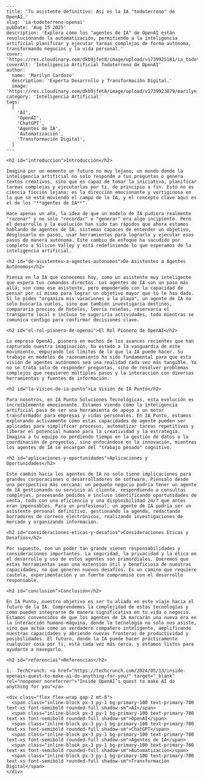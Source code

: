 ```
---
title: 'Tu asistente definitivo: Así es la IA "todoterreno" de OpenAI.'
slug: 'ia-todoterreno-openai'
pubDate: 'Aug 15 2025'
description: 'Explora cómo los "agentes de IA" de OpenAI están revolucionando la automatización, permitiendo a la inteligencia artificial planificar y ejecutar tareas complejas de forma autónoma, transformando negocios y la vida personal.'
cover: 'https://res.cloudinary.com/dkb9jfet8/image/upload/v1739925181/ia_todoterreno_openai_cover.jpg'
coverAlt: 'Inteligencia Artificial Todoterreno de OpenAI'
author:
  name: 'Marilyn Cardozo'
  description: 'Experta Desarrollo y Transformación Digital.'
  image: 'https://res.cloudinary.com/dkb9jfet8/image/upload/v1739923879/marilyn_s2mi4a.png'
category: 'Inteligencia Artificial'
tags:
  [
    'AI',
    'OpenAI',
    'ChatGPT',
    'Agentes de IA',
    'Automatización',
    'Transformación Digital',
  ]
---

<h2 id="introduccion">Introducción</h2>

Imagina por un momento un futuro no muy lejano, un mundo donde la inteligencia artificial no solo responde a tus preguntas o genera textos creativos, sino que es capaz de tomar la iniciativa, planificar tareas complejas y ejecutarlas por ti, de principio a fin. Esto no es ciencia ficción lejana; es la dirección emocionante y vertiginosa en la que se está moviendo el campo de la IA, y el concepto clave aquí es el de los "**agentes de IA**".

Hace apenas un año, la idea de que un modelo de IA pudiera realmente "razonar" y no solo "recordar" o "generar" era algo incipiente. Pero el desarrollo y la evolución han sido tan rápidos que ahora estamos hablando de agentes de IA, sistemas capaces de entender un objetivo, desglosarlo en pasos, usar herramientas para lograrlo y ejecutar esos pasos de manera autónoma. Este cambio de enfoque ha sacudido por completo a Silicon Valley y está redefiniendo lo que esperamos de la inteligencia artificial.

<h2 id="de-asistentes-a-agentes-autonomos">De Asistentes a Agentes Autónomos</h2>

Piensa en la IA que conocemos hoy, como un asistente muy inteligente que espera tus comandos directos. Los agentes de IA son un paso más allá; son como ese asistente, pero empoderado con la capacidad de pensar por sí mismo para lograr un objetivo mayor que tú le has dado. Si le pides "organiza mis vacaciones a la playa", un agente de IA no solo buscaría vuelos, sino que también investigaría destinos, compararía precios de hoteles, leería reseñas, reservaría el transporte local e incluso te sugeriría actividades, todo mientras se comunica contigo para confirmar decisiones clave.

<h2 id="el-rol-pionero-de-openai">El Rol Pionero de OpenAI</h2>

La empresa OpenAI, pionera en muchos de los avances recientes que han capturado nuestra imaginación, ha estado a la vanguardia de este movimiento, empujando los límites de lo que la IA puede hacer. Su trabajo en modelos de razonamiento ha sido fundamental para que esta visión de agentes autónomos sea una realidad cada vez más tangible. Ya no se trata solo de responder preguntas, sino de resolver problemas complejos que requieren múltiples pasos y la interacción con diversas herramientas y fuentes de información.

<h2 id="la-vision-de-ia-punto">La Visión de IA Punto</h2>

Para nosotros, en IA Punto Soluciones Tecnológicas, esta evolución es increíblemente emocionante. Estamos viendo cómo la inteligencia artificial pasa de ser una herramienta de apoyo a un motor transformador para empresas y vidas personales. En IA Punto, estamos explorando activamente cómo estas capacidades de agente pueden ser aplicadas para simplificar procesos, automatizar tareas repetitivas y liberar el potencial humano para la creatividad y la estrategia. Imagina a tu equipo no perdiendo tiempo en la gestión de datos o la coordinación de proyectos, sino enfocándose en la innovación, mientras los agentes de IA se encargan del "trabajo pesado" cognitivo.

<h2 id="aplicaciones-y-oportunidades">Aplicaciones y Oportunidades</h2>

Este cambio hacia los agentes de IA no solo tiene implicaciones para grandes corporaciones o desarrolladores de software. Piénsalo desde una perspectiva más cercana: un pequeño negocio podría tener un agente de IA gestionando su servicio al cliente, respondiendo a consultas complejas, procesando pedidos e incluso identificando oportunidades de venta, todo con una eficiencia y una disponibilidad 24/7 que antes eran impensables. Para un profesional, un agente de IA podría ser un asistente personal definitivo, gestionando la agenda, redactando borradores de correos electrónicos, realizando investigaciones de mercado y organizando información.

<h2 id="consideraciones-eticas-y-desafios">Consideraciones Éticas y Desafíos</h2>

Por supuesto, con un poder tan grande vienen responsabilidades y consideraciones importantes. La seguridad, la privacidad y la ética en el desarrollo y uso de estos agentes son primordiales. Queremos que estas herramientas sean una extensión útil y beneficiosa de nuestras capacidades, no que generen nuevos desafíos. Es un camino que requiere cautela, experimentación y un fuerte compromiso con el desarrollo responsable.

<h2 id="conclusion">Conclusión</h2>

En IA Punto, nuestro objetivo es ser tu aliado en este viaje hacia el futuro de la IA. Comprendemos la complejidad de estas tecnologías y cómo pueden integrarse de manera significativa en tu vida o negocio. Estamos convencidos de que los agentes de IA marcarán una nueva era en la interacción humano-máquina, donde la tecnología no solo nos asiste, sino que actúa como un verdadero compañero inteligente, amplificando nuestras capacidades y abriendo nuevas fronteras de productividad y posibilidades. El futuro, donde la IA puede hacer prácticamente cualquier cosa por ti, está cada vez más cerca, y estamos listos para ayudarte a navegarlo.

<h2 id="referencias">Referencias</h2>

1.  TechCrunch: <a href="https://techcrunch.com/2024/05/13/inside-openais-quest-to-make-ai-do-anything-for-you/" target="_blank" rel="noopener noreferrer">"Inside OpenAI’s quest to make AI do anything for you"</a>

<div class="flex flex-wrap gap-2 mt-8">
  <span class="inline-block px-3 py-1 bg-primary-100 text-primary-700 text-xs font-semibold rounded-full shadow-sm">AI</span>
  <span class="inline-block px-3 py-1 bg-primary-100 text-primary-700 text-xs font-semibold rounded-full shadow-sm">OpenAI</span>
  <span class="inline-block px-3 py-1 bg-primary-100 text-primary-700 text-xs font-semibold rounded-full shadow-sm">ChatGPT</span>
  <span class="inline-block px-3 py-1 bg-primary-100 text-primary-700 text-xs font-semibold rounded-full shadow-sm">Agentes de IA</span>
  <span class="inline-block px-3 py-1 bg-primary-100 text-primary-700 text-xs font-semibold rounded-full shadow-sm">Automatización</span>
  <span class="inline-block px-3 py-1 bg-primary-100 text-primary-700 text-xs font-semibold rounded-full shadow-sm">Transformación Digital</span>
</div>
```